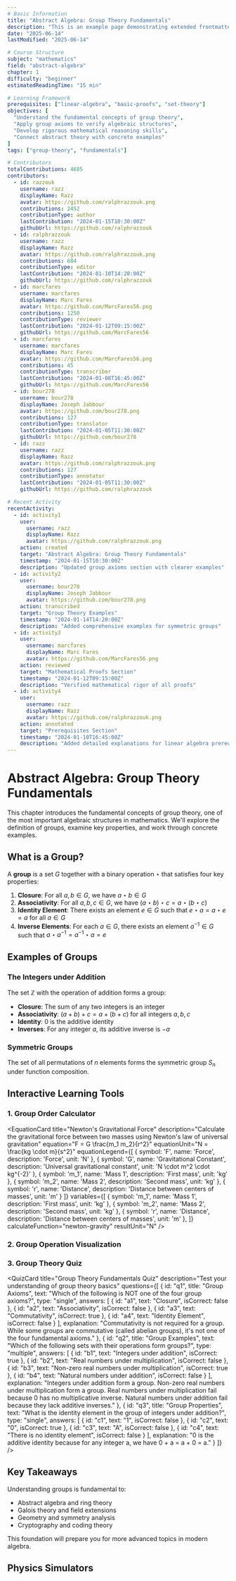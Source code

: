 ```yaml
---
# Basic Information
title: "Abstract Algebra: Group Theory Fundamentals"
description: "This is an example page demonstrating extended frontmatter capabilities"
date: "2025-06-14"
lastModified: "2025-06-14"

# Course Structure
subject: "mathematics"
field: "abstract-algebra"
chapter: 1
difficulty: "beginner"
estimatedReadingTime: "15 min"

# Learning Framework
prerequisites: ["linear-algebra", "basic-proofs", "set-theory"]
objectives: [
  "Understand the fundamental concepts of group theory",
  "Apply group axioms to verify algebraic structures", 
  "Develop rigorous mathematical reasoning skills",
  "Connect abstract theory with concrete examples"
]
tags: ["group-theory", "fundamentals"]

# Contributors
totalContributions: 4685
contributors:
  - id: razzouk
    username: razz
    displayName: Razz
    avatar: https://github.com/ralphrazzouk.png
    contributions: 2452
    contributionType: author
    lastContribution: "2024-01-15T10:30:00Z"
    githubUrl: https://github.com/ralphrazzouk
  - id: ralphrazzouk
    username: razz
    displayName: Razz
    avatar: https://github.com/ralphrazzouk.png
    contributions: 684
    contributionType: editor
    lastContribution: "2024-01-10T14:20:00Z"
    githubUrl: https://github.com/ralphrazzouk
  - id: marcfares
    username: marcfares
    displayName: Marc Fares
    avatar: https://github.com/MarcFares56.png
    contributions: 1250
    contributionType: reviewer
    lastContribution: "2024-01-12T09:15:00Z"
    githubUrl: https://github.com/MarcFares56
  - id: marcfares
    username: marcfares
    displayName: Marc Fares
    avatar: https://github.com/MarcFares56.png
    contributions: 45
    contributionType: transcriber
    lastContribution: "2024-01-08T16:45:00Z"
    githubUrl: https://github.com/MarcFares56
  - id: bour278
    username: bour278
    displayName: Joseph Jabbour
    avatar: https://github.com/bour278.png
    contributions: 127
    contributionType: translator
    lastContribution: "2024-01-05T11:30:00Z"
    githubUrl: https://github.com/bour278
  - id: razz
    username: razz
    displayName: Razz
    avatar: https://github.com/ralphrazzouk.png
    contributions: 127
    contributionType: annotator
    lastContribution: "2024-01-05T11:30:00Z"
    githubUrl: https://github.com/ralphrazzouk

# Recent Activity
recentActivity:
  - id: activity1
    user:
      username: razz
      displayName: Razz
      avatar: https://github.com/ralphrazzouk.png
    action: created
    target: "Abstract Algebra: Group Theory Fundamentals"
    timestamp: "2024-01-15T10:30:00Z"
    description: "Updated group axioms section with clearer examples"
  - id: activity2
    user:
      username: bour278
      displayName: Joseph Jabbour
      avatar: https://github.com/bour278.png
    action: transcribed
    target: "Group Theory Examples"
    timestamp: "2024-01-14T14:20:00Z"
    description: "Added comprehensive examples for symmetric groups"
  - id: activity3
    user:
      username: marcfares
      displayName: Marc Fares
      avatar: https://github.com/MarcFares56.png
    action: reviewed
    target: "Mathematical Proofs Section"
    timestamp: "2024-01-12T09:15:00Z"
    description: "Verified mathematical rigor of all proofs"
  - id: activity4
    user:
      username: razz
      displayName: Razz
      avatar: https://github.com/ralphrazzouk.png
    action: annotated
    target: "Prerequisites Section"
    timestamp: "2024-01-10T16:45:00Z"
    description: "Added detailed explanations for linear algebra prerequisites"
---
```



# Abstract Algebra: Group Theory Fundamentals

This chapter introduces the fundamental concepts of group theory, one of the most important algebraic structures in mathematics. We'll explore the definition of groups, examine key properties, and work through concrete examples.

## What is a Group?

A **group** is a set $G$ together with a binary operation $\star$ that satisfies four key properties:

1. **Closure**: For all $a, b \in G$, we have $a \star b \in G$
2. **Associativity**: For all $a, b, c \in G$, we have $(a \star b) \star c = a \star (b \star c)$
3. **Identity Element**: There exists an element $e \in G$ such that $e \star a = a \star e = a$ for all $a \in G$
4. **Inverse Elements**: For each $a \in G$, there exists an element $a^{-1} \in G$ such that $a \star a^{-1} = a^{-1} \star a = e$

## Examples of Groups

### The Integers under Addition
The set $\mathbb{Z}$ with the operation of addition forms a group:
- **Closure**: The sum of any two integers is an integer
- **Associativity**: $(a + b) + c = a + (b + c)$ for all integers $a, b, c$
- **Identity**: $0$ is the additive identity
- **Inverses**: For any integer $a$, its additive inverse is $-a$

### Symmetric Groups
The set of all permutations of $n$ elements forms the symmetric group $S_n$ under function composition.

## Interactive Learning Tools

### 1. Group Order Calculator

<EquationCard
  title="Newton's Gravitational Force"
  description="Calculate the gravitational force between two masses using Newton's law of universal gravitation"
  equation="F = G \frac{m_1 m_2}{r^2}"
  equationUnit="N = \frac{kg \cdot m}{s^2}"
     equationLegend={[
    { symbol: 'F', name: 'Force', description: 'Force', unit: 'N' },
    { symbol: 'G', name: 'Gravitational Constant', description: 'Universal gravitational constant', unit: 'N \\cdot m^2 \\cdot kg^{-2}' },
    { symbol: 'm_1', name: 'Mass 1', description: 'First mass', unit: 'kg' },
    { symbol: 'm_2', name: 'Mass 2', description: 'Second mass', unit: 'kg' },
    { symbol: 'r', name: 'Distance', description: 'Distance between centers of masses', unit: 'm' }
  ]}
  variables={[
    { symbol: 'm_1', name: 'Mass 1', description: 'First mass', unit: 'kg' },
    { symbol: 'm_2', name: 'Mass 2', description: 'Second mass', unit: 'kg' },
    { symbol: 'r', name: 'Distance', description: 'Distance between centers of masses', unit: 'm' },
  ]}
  calculateFunction="newton-gravity"
  resultUnit="N"
/>

### 2. Group Operation Visualization

<GraphCard
  title="Group Operation Graph"
  description="Visualize group operations and their properties"
  width={600}
  height={400}
  xAxisLabel="Group Elements"
  yAxisLabel="Operation Results"
  showGrid={true}
  showLegend={true}
  autoScale={true}
  xMin={-5}
  xMax={5}
  yMin={-5}
  yMax={5}
/>

### 3. Group Theory Quiz

<QuizCard
  title="Group Theory Fundamentals Quiz"
  description="Test your understanding of group theory basics"
  questions={[
    {
      id: "q1",
      title: "Group Axioms",
      text: "Which of the following is NOT one of the four group axioms?",
      type: "single",
      answers: [
        { id: "a1", text: "Closure", isCorrect: false },
        { id: "a2", text: "Associativity", isCorrect: false },
        { id: "a3", text: "Commutativity", isCorrect: true },
        { id: "a4", text: "Identity Element", isCorrect: false }
      ],
      explanation: "Commutativity is not required for a group. While some groups are commutative (called abelian groups), it's not one of the four fundamental axioms."
    },
    {
      id: "q2",
      title: "Group Examples",
      text: "Which of the following sets with their operations form groups?",
      type: "multiple",
      answers: [
        { id: "b1", text: "Integers under addition", isCorrect: true },
        { id: "b2", text: "Real numbers under multiplication", isCorrect: false },
        { id: "b3", text: "Non-zero real numbers under multiplication", isCorrect: true },
        { id: "b4", text: "Natural numbers under addition", isCorrect: false }
      ],
      explanation: "Integers under addition form a group. Non-zero real numbers under multiplication form a group. Real numbers under multiplication fail because 0 has no multiplicative inverse. Natural numbers under addition fail because they lack additive inverses."
    },
    {
      id: "q3",
      title: "Group Properties",
      text: "What is the identity element in the group of integers under addition?",
      type: "single",
      answers: [
        { id: "c1", text: "1", isCorrect: false },
        { id: "c2", text: "0", isCorrect: true },
        { id: "c3", text: "A", isCorrect: false },
        { id: "c4", text: "There is no identity element", isCorrect: false }
      ],
      explanation: "0 is the additive identity because for any integer a, we have 0 + a = a + 0 = a."
    }
  ]}
/>

## Key Takeaways

Understanding groups is fundamental to:
- Abstract algebra and ring theory
- Galois theory and field extensions  
- Geometry and symmetry analysis
- Cryptography and coding theory

This foundation will prepare you for more advanced topics in modern algebra. 

## Physics Simulators

<PendulumSimulator />
<Brachistochrone />
<GasProperties />
<ParticlesInABox />
<WaveInterference />